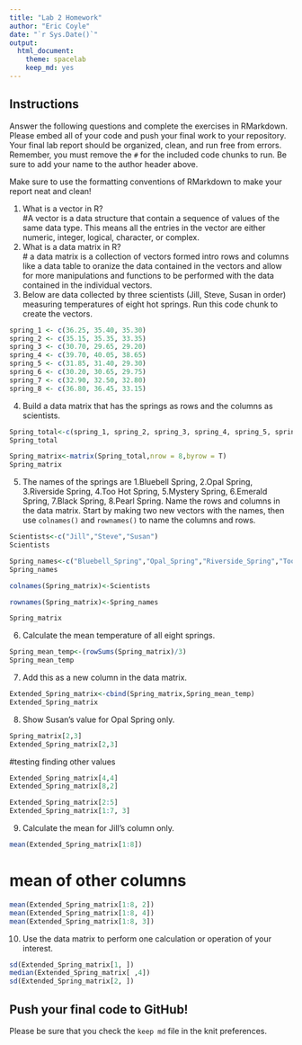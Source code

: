 ```yaml
---
title: "Lab 2 Homework"
author: "Eric Coyle"
date: "`r Sys.Date()`"
output:
  html_document: 
    theme: spacelab
    keep_md: yes
---
```


## Instructions
Answer the following questions and complete the exercises in RMarkdown. Please embed all of your code and push your final work to your repository. Your final lab report should be organized, clean, and run free from errors. Remember, you must remove the `#` for the included code chunks to run. Be sure to add your name to the author header above.  

Make sure to use the formatting conventions of RMarkdown to make your report neat and clean!  

1. What is a vector in R?  
#A vector is a data structure that contain a sequence of values of the same data type. This means all the entries in the vector are either numeric, integer, logical, character, or complex.
2. What is a data matrix in R?  
# a data matrix is a collection of vectors formed intro rows and columns like a data table to oranize the data contained in the vectors and allow for more manipulations and functions to be performed with the data contained in the individual vectors.
3. Below are data collected by three scientists (Jill, Steve, Susan in order) measuring temperatures of eight hot springs. Run this code chunk to create the vectors.  
```r
spring_1 <- c(36.25, 35.40, 35.30)
spring_2 <- c(35.15, 35.35, 33.35)
spring_3 <- c(30.70, 29.65, 29.20)
spring_4 <- c(39.70, 40.05, 38.65)
spring_5 <- c(31.85, 31.40, 29.30)
spring_6 <- c(30.20, 30.65, 29.75)
spring_7 <- c(32.90, 32.50, 32.80)
spring_8 <- c(36.80, 36.45, 33.15)
```

4. Build a data matrix that has the springs as rows and the columns as scientists.  
```r
Spring_total<-c(spring_1, spring_2, spring_3, spring_4, spring_5, spring_6, spring_7, spring_8)
Spring_total
```
```r
Spring_matrix<-matrix(Spring_total,nrow = 8,byrow = T)
Spring_matrix
```

5. The names of the springs are 1.Bluebell Spring, 2.Opal Spring, 3.Riverside Spring, 4.Too Hot Spring, 5.Mystery Spring, 6.Emerald Spring, 7.Black Spring, 8.Pearl Spring. Name the rows and columns in the data matrix. Start by making two new vectors with the names, then use `colnames()` and `rownames()` to name the columns and rows.
```r
Scientists<-c("Jill","Steve","Susan")
Scientists
```
```r
Spring_names<-c("Bluebell_Spring","Opal_Spring","Riverside_Spring","Too_Hot_Spring", "Mystery_Spring","Emerald_Spring","Black_Spring","Pearl_Spring")
Spring_names
```
```r
colnames(Spring_matrix)<-Scientists
```
```r
rownames(Spring_matrix)<-Spring_names
```
```r
Spring_matrix
```

6. Calculate the mean temperature of all eight springs.
```r
Spring_mean_temp<-(rowSums(Spring_matrix)/3)
Spring_mean_temp
```

7. Add this as a new column in the data matrix.  
```r
Extended_Spring_matrix<-cbind(Spring_matrix,Spring_mean_temp)
Extended_Spring_matrix
```

8. Show Susan's value for Opal Spring only.
```r
Spring_matrix[2,3]
Extended_Spring_matrix[2,3]
```
#testing finding other values
```r
Extended_Spring_matrix[4,4]
Extended_Spring_matrix[8,2]
```
```r
Extended_Spring_matrix[2:5]
Extended_Spring_matrix[1:7, 3]
```

9. Calculate the mean for Jill's column only.
```r
mean(Extended_Spring_matrix[1:8])
```
# mean of other columns
```r
mean(Extended_Spring_matrix[1:8, 2])
mean(Extended_Spring_matrix[1:8, 4])
mean(Extended_Spring_matrix[1:8, 3])
```

10. Use the data matrix to perform one calculation or operation of your interest.
```r
sd(Extended_Spring_matrix[1, ])
median(Extended_Spring_matrix[ ,4])
sd(Extended_Spring_matrix[2, ])
```

## Push your final code to GitHub!
Please be sure that you check the `keep md` file in the knit preferences.  